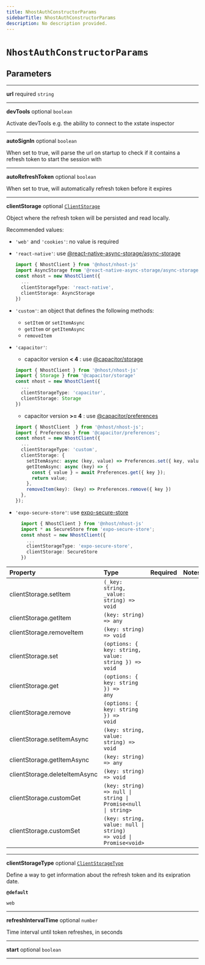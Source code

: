 ```yaml
---
title: NhostAuthConstructorParams
sidebarTitle: NhostAuthConstructorParams
description: No description provided.
---
```


# `NhostAuthConstructorParams`

## Parameters

---

**<span className="parameter-name">url</span>** <span className="optional-status">required</span> <code>string</code>

---

**<span className="parameter-name">devTools</span>** <span className="optional-status">optional</span> <code>boolean</code>

Activate devTools e.g. the ability to connect to the xstate inspector

---

**<span className="parameter-name">autoSignIn</span>** <span className="optional-status">optional</span> <code>boolean</code>

When set to true, will parse the url on startup to check if it contains a refresh token to start the session with

---

**<span className="parameter-name">autoRefreshToken</span>** <span className="optional-status">optional</span> <code>boolean</code>

When set to true, will automatically refresh token before it expires

---

**<span className="parameter-name">clientStorage</span>** <span className="optional-status">optional</span> [`ClientStorage`](/reference/javascript/auth/types/client-storage)

Object where the refresh token will be persisted and read locally.

Recommended values:

- `'web'` and `'cookies'`: no value is required
- `'react-native'`: use [@react-native-async-storage/async-storage](https://www.npmjs.com/package/@react-native-async-storage/async-storage)
  ```ts
  import { NhostClient } from '@nhost/nhost-js'
  import AsyncStorage from '@react-native-async-storage/async-storage';
  const nhost = new NhostClient({
    ...
    clientStorageType: 'react-native',
    clientStorage: AsyncStorage
  })
  ```
- `'custom'`: an object that defines the following methods:
  - `setItem` or `setItemAsync`
  - `getItem` or `getItemAsync`
  - `removeItem`
- `'capacitor'`:

  - capacitor version **< 4** : use [@capacitor/storage](https://www.npmjs.com/package/@capacitor/storage)

  ```ts
  import { NhostClient } from '@nhost/nhost-js'
  import { Storage } from '@capacitor/storage'
  const nhost = new NhostClient({
    ...
    clientStorageType: 'capacitor',
    clientStorage: Storage
  })
  ```

  - capacitor version **>= 4** : use [@capacitor/preferences](https://www.npmjs.com/package/@capacitor/preferences)

  ```ts
  import { NhostClient  } from '@nhost/nhost-js';
  import { Preferences } from '@capacitor/preferences';
  const nhost = new NhostClient({
    ...
    clientStorageType: 'custom',
    clientStorage: {
      setItemAsync: async (key, value) => Preferences.set({ key, value }),
      getItemAsync: async (key) => {
        const { value } = await Preferences.get({ key });
        return value;
      },
      removeItem(key): (key) => Preferences.remove({ key })
    },
  });
  ```

- `'expo-secure-store'`: use [expo-secure-store](https://www.npmjs.com/package/expo-secure-store)
  ```ts
    import { NhostClient } from '@nhost/nhost-js'
    import * as SecureStore from 'expo-secure-store';
    const nhost = new NhostClient({
      ...
      clientStorageType: 'expo-secure-store',
      clientStorage: SecureStore
    })
  ```

| Property                                                                                                  | Type                                                                                         | Required | Notes |
| :-------------------------------------------------------------------------------------------------------- | :------------------------------------------------------------------------------------------- | :------: | :---- |
| <span className="parameter-name"><span className="light-grey">clientStorage.</span>setItem</span>         | <code>(\_key: string, \_value: string) =&gt; void</code>                                     |          |       |
| <span className="parameter-name"><span className="light-grey">clientStorage.</span>getItem</span>         | <code>(key: string) =&gt; any</code>                                                         |          |       |
| <span className="parameter-name"><span className="light-grey">clientStorage.</span>removeItem</span>      | <code>(key: string) =&gt; void</code>                                                        |          |       |
| <span className="parameter-name"><span className="light-grey">clientStorage.</span>set</span>             | <code>(options: &#123; key: string, value: string &#125;) =&gt; void</code>                  |          |       |
| <span className="parameter-name"><span className="light-grey">clientStorage.</span>get</span>             | <code>(options: &#123; key: string &#125;) =&gt; any</code>                                  |          |       |
| <span className="parameter-name"><span className="light-grey">clientStorage.</span>remove</span>          | <code>(options: &#123; key: string &#125;) =&gt; void</code>                                 |          |       |
| <span className="parameter-name"><span className="light-grey">clientStorage.</span>setItemAsync</span>    | <code>(key: string, value: string) =&gt; void</code>                                         |          |       |
| <span className="parameter-name"><span className="light-grey">clientStorage.</span>getItemAsync</span>    | <code>(key: string) =&gt; any</code>                                                         |          |       |
| <span className="parameter-name"><span className="light-grey">clientStorage.</span>deleteItemAsync</span> | <code>(key: string) =&gt; void</code>                                                        |          |       |
| <span className="parameter-name"><span className="light-grey">clientStorage.</span>customGet</span>       | <code>(key: string) =&gt; null &#124; string &#124; Promise&lt;null &#124; string&gt;</code> |          |       |
| <span className="parameter-name"><span className="light-grey">clientStorage.</span>customSet</span>       | <code>(key: string, value: null &#124; string) =&gt; void &#124; Promise&lt;void&gt;</code>  |          |       |

---

**<span className="parameter-name">clientStorageType</span>** <span className="optional-status">optional</span> [`ClientStorageType`](/reference/javascript/auth/types/client-storage-type)

Define a way to get information about the refresh token and its exipration date.

**`@default`**

`web`

---

**<span className="parameter-name">refreshIntervalTime</span>** <span className="optional-status">optional</span> <code>number</code>

Time interval until token refreshes, in seconds

---

**<span className="parameter-name">start</span>** <span className="optional-status">optional</span> <code>boolean</code>

---
